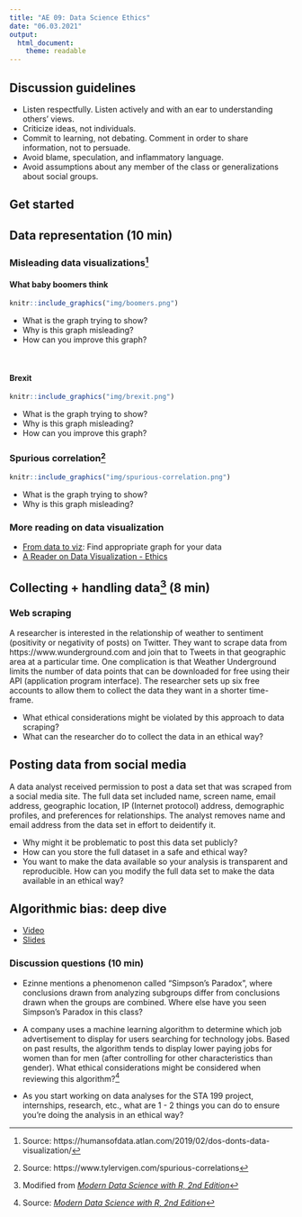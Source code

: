 ```yaml
---
title: "AE 09: Data Science Ethics"
date: "06.03.2021"
output: 
  html_document:
    theme: readable
---
```

## Discussion guidelines 

- Listen respectfully. Listen actively and with an ear to understanding others' views. 
- Criticize ideas, not individuals.
- Commit to learning, not debating. Comment in order to share information, not to persuade.
- Avoid blame, speculation, and inflammatory language.
- Avoid assumptions about any member of the class or generalizations about social groups.

## Get started

## Data representation (10 min)

### Misleading data visualizations^[Source: https://humansofdata.atlan.com/2019/02/dos-donts-data-visualization/]

#### What baby boomers think

```r
knitr::include_graphics("img/boomers.png")
```

- What is the graph trying to show? 
- Why is this graph misleading? 
- How can you improve this graph? 

<br>

#### Brexit 

```r
knitr::include_graphics("img/brexit.png")
```

- What is the graph trying to show? 
- Why is this graph misleading? 
- How can you improve this graph? 


### Spurious correlation^[Source: https://www.tylervigen.com/spurious-correlations]

```r
knitr::include_graphics("img/spurious-correlation.png")
```

- What is the graph trying to show? 
- Why is this graph misleading? 

### More reading on data visualization

- [From data to viz](https://www.data-to-viz.com/): Find appropriate graph for your data
- [A Reader on Data Visualization - Ethics](https://mschermann.github.io/data_viz_reader/ethics.html)

## Collecting + handling data^[Modified from [*Modern Data Science with R, 2nd Edition*](https://beanumber.github.io/mdsr2e/ch-ethics.html)] (8 min)

### Web scraping

A researcher is interested in the relationship of weather to sentiment (positivity or negativity of posts) on Twitter. They want to scrape data from https://www.wunderground.com and join that to Tweets in that geographic area at a particular time. One complication is that Weather Underground limits the number of data points that can be downloaded for free using their API (application program interface). The researcher sets up six free accounts to allow them to collect the data they want in a shorter time-frame. 

- What ethical considerations might be violated by this approach to data scraping? 
- What can the researcher do to collect the data in an ethical way?

## Posting data from social media

A data analyst received permission to post a data set that was scraped from a social
media site. The full data set included name, screen name, email address, geographic location, IP (Internet protocol) address, demographic profiles, and preferences for relationships.
The analyst removes name and email address from the data set in effort to deidentify it. 

- Why might it be problematic to post this data set publicly?
- How can you store the full dataset in a safe and ethical way? 
- You want to make the data available so your analysis is transparent and reproducible. How can you modify the full data set to make the data available in an ethical way?
  
## Algorithmic bias: deep dive

- [Video](https://warpwire.duke.edu/w/_3YEAA/)
- [Slides](STA_199_Data_Science_Ethics_Deep_Dive.pdf)

### Discussion questions (10 min)

- Ezinne mentions a phenomenon called "Simpson's Paradox", where conclusions drawn from analyzing subgroups differ from conclusions drawn when the groups are combined. Where else have you seen Simpson's Paradox in this class? 

- A company uses a machine learning algorithm to determine which job advertisement to display for users searching for technology jobs. Based on past results, the algorithm tends to display lower paying jobs for women than for men (after controlling for other characteristics than gender). What ethical considerations might be considered when reviewing this algorithm?^[Source: [*Modern Data Science with R, 2nd Edition*](https://beanumber.github.io/mdsr2e/ch-ethics.html)]

- As you start working on data analyses for the STA 199 project, internships, research, etc., what are 1 - 2 things you can do to ensure you're doing the analysis in an ethical way? 

